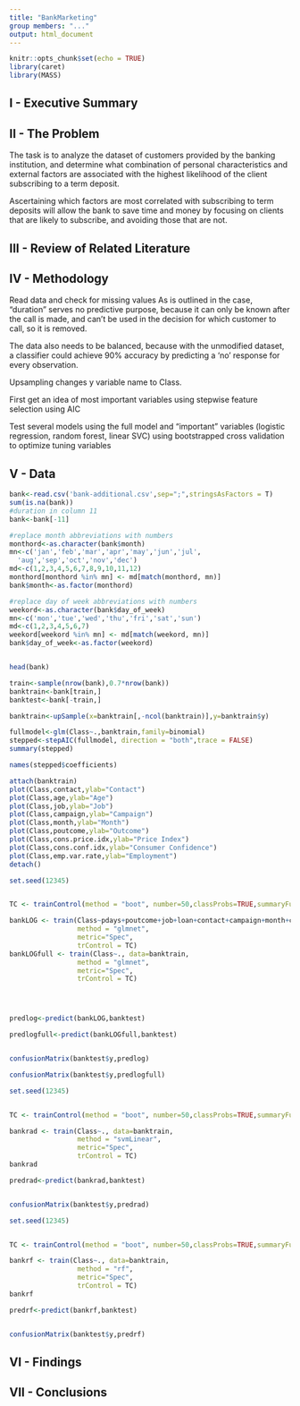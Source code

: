 ---
title: "BankMarketing"
group members: "..."
output: html_document
---

```{r setup, include=FALSE}
knitr::opts_chunk$set(echo = TRUE)
library(caret)
library(MASS)
```

## I - Executive Summary
## II - The Problem

The task is to analyze the dataset of customers provided by the banking institution, and determine what combination of personal characteristics and external factors are associated with the highest likelihood of the client subscribing to a term deposit. 

Ascertaining which factors are most correlated with subscribing to term deposits will allow the bank to save time and money by focusing on clients that are likely to subscribe, and avoiding those that are not.

## III - Review of Related Literature
## IV - Methodology

Read data and check for missing values
As is outlined in the case, "duration" serves no predictive purpose, because it can only be known after the call is made, and can't be used in the decision for which customer to call, so it is removed.

The data also needs to be balanced, because with the unmodified dataset, a classifier could achieve 90% accuracy by predicting a 'no' response for every observation.

Upsampling changes y variable name to Class.

First get an idea of most important variables using stepwise feature selection using AIC

Test several models using the full model and "important" variables (logistic regression, random forest, linear SVC) using bootstrapped cross validation to optimize tuning variables

## V - Data

```{r}
bank<-read.csv('bank-additional.csv',sep=";",stringsAsFactors = T)
sum(is.na(bank))
#duration in column 11
bank<-bank[-11]

#replace month abbreviations with numbers
monthord<-as.character(bank$month)
mn<-c('jan','feb','mar','apr','may','jun','jul',
  'aug','sep','oct','nov','dec')
md<-c(1,2,3,4,5,6,7,8,9,10,11,12)
monthord[monthord %in% mn] <- md[match(monthord, mn)]
bank$month<-as.factor(monthord)

#replace day of week abbreviations with numbers
weekord<-as.character(bank$day_of_week)
mn<-c('mon','tue','wed','thu','fri','sat','sun')
md<-c(1,2,3,4,5,6,7)
weekord[weekord %in% mn] <- md[match(weekord, mn)]
bank$day_of_week<-as.factor(weekord)


head(bank)


```
```{r}
train<-sample(nrow(bank),0.7*nrow(bank))
banktrain<-bank[train,]
banktest<-bank[-train,]

banktrain<-upSample(x=banktrain[,-ncol(banktrain)],y=banktrain$y)

```


```{r}
fullmodel<-glm(Class~.,banktrain,family=binomial)
stepped<-stepAIC(fullmodel, direction = "both",trace = FALSE)
summary(stepped)
```

```{r}
names(stepped$coefficients)
```


```{r}
attach(banktrain)
plot(Class,contact,ylab="Contact")
plot(Class,age,ylab="Age")
plot(Class,job,ylab="Job")
plot(Class,campaign,ylab="Campaign")
plot(Class,month,ylab="Month")
plot(Class,poutcome,ylab="Outcome")
plot(Class,cons.price.idx,ylab="Price Index")
plot(Class,cons.conf.idx,ylab="Consumer Confidence")
plot(Class,emp.var.rate,ylab="Employment")
detach()
```

```{r}

set.seed(12345)


TC <- trainControl(method = "boot", number=50,classProbs=TRUE,summaryFunction = twoClassSummary)

bankLOG <- train(Class~pdays+poutcome+job+loan+contact+campaign+month+cons.price.idx+cons.conf.idx+emp.var.rate, data=banktrain,
                 method = "glmnet",
                 metric="Spec",
                 trControl = TC)
bankLOGfull <- train(Class~., data=banktrain,
                 method = "glmnet",
                 metric="Spec",
                 trControl = TC)




predlog<-predict(bankLOG,banktest)

predlogfull<-predict(bankLOGfull,banktest)


confusionMatrix(banktest$y,predlog)

confusionMatrix(banktest$y,predlogfull)


```


```{r}
set.seed(12345)


TC <- trainControl(method = "boot", number=50,classProbs=TRUE,summaryFunction = twoClassSummary)

bankrad <- train(Class~., data=banktrain,
                 method = "svmLinear",
                 metric="Spec",
                 trControl = TC)
bankrad

predrad<-predict(bankrad,banktest)


confusionMatrix(banktest$y,predrad)
```



```{r}

set.seed(12345)


TC <- trainControl(method = "boot", number=50,classProbs=TRUE,summaryFunction = twoClassSummary)

bankrf <- train(Class~., data=banktrain,
                 method = "rf",
                 metric="Spec",
                 trControl = TC)
bankrf

predrf<-predict(bankrf,banktest)


confusionMatrix(banktest$y,predrf)
```



## VI - Findings
## VII - Conclusions




```{r}

```

